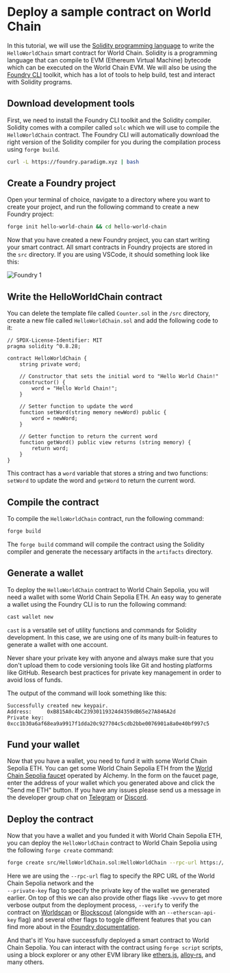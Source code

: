 # Deploy a sample contract on World Chain

In this tutorial, we will use the [Solidity programming language](https://docs.soliditylang.org/en/v0.8.28/) to write the `HelloWorldChain` smart contract for World Chain.
Solidity is a programming language that can compile to EVM (Ethereum Virtual Machine) bytecode which can be executed on the World Chain EVM.
We will also be using the [Foundry CLI](https://book.getfoundry.sh/) toolkit, which has a lot of tools to help build, test and interact with Solidity programs. 

## Download development tools

First, we need to install the Foundry CLI toolkit and the Solidity compiler. Solidity comes with a compiler called `solc` which we will use to compile the `HelloWorldChain` contract. The Foundry CLI
will automatically download the right version of the Solidity compiler for you during the compilation process using `forge build`.


```bash {{title: "Install Foundry"}}
curl -L https://foundry.paradigm.xyz | bash
```

## Create a Foundry project

Open your terminal of choice, navigate to a directory where you want to create your project, and run the following command to create a new Foundry project:

```bash {{title: "Create a new Foundry project"}}
forge init hello-world-chain && cd hello-world-chain
```

Now that you have created a new Foundry project, you can start writing your smart contract. All smart contracts in Foundry projects are stored in the `src` directory.
If you are using VSCode, it should something look like this:

![Foundry 1](/images/docs/world-chain/foundry-1.png)

## Write the HelloWorldChain contract

You can delete the template file called `Counter.sol` in the `/src` directory, create a new file called `HelloWorldChain.sol` and add the following code to it:

```solidity {{title: "HelloWorldChain.sol"}}
// SPDX-License-Identifier: MIT
pragma solidity ^0.8.28;

contract HelloWorldChain {
    string private word;

    // Constructor that sets the initial word to "Hello World Chain!"
    constructor() {
        word = "Hello World Chain!";
    }

    // Setter function to update the word
    function setWord(string memory newWord) public {
        word = newWord;
    }

    // Getter function to return the current word
    function getWord() public view returns (string memory) {
        return word;
    }
}
```

This contract has a `word` variable that stores a string and two functions: `setWord` to update the word and `getWord` to return the current word.

## Compile the contract

To compile the `HelloWorldChain` contract, run the following command:

```bash {{title: "Compile the contract"}}
forge build
```

The `forge build` command will compile the contract using the Solidity compiler and generate the necessary artifacts in the `artifacts` directory.

## Generate a wallet

To deploy the `HelloWorldChain` contract to World Chain Sepolia, you will need a wallet with some World Chain Sepolia ETH. An easy way to generate a 
wallet using the Foundry CLI is to run the following command:

```bash {{title: "Generate a wallet"}}
cast wallet new
```

`cast` is a versatile set of utility functions and commands for Solidity development. In this case, we are using one of its many built-in features to generate a wallet with one account.

<Note>Never share your private key with anyone and always make sure that you don't upload them to code versioning tools like Git and hosting platforms like GitHub.
Research best practices for private key management in order to avoid loss of funds.</Note>

The output of the command will look something like this:
```
Successfully created new keypair.
Address:     0xB815A0c4bC23930119324d4359dB65e27A846A2d
Private key: 0xcc1b30a6af68ea9a9917f1dda20c927704c5cdb2bbe0076901a8a0e40bf997c5
```

## Fund your wallet

Now that you have a wallet, you need to fund it with some World Chain Sepolia ETH. You can get some World Chain Sepolia ETH from the [World Chain Sepolia faucet](https://www.alchemy.com/faucets/world-chain-sepolia) operated by Alchemy.
In the form on the faucet page, enter the address of your wallet which you generated above and click the "Send me ETH" button. If you have any issues please send us a message in the developer 
group chat on [Telegram](https://t.me/worldcoindevelopers) or [Discord](https://discord.gg/worldcoin).


## Deploy the contract

Now that you have a wallet and you funded it with World Chain Sepolia ETH, you can deploy the `HelloWorldChain` contract to World Chain Sepolia using the following `forge create` command:

```bash {{title: "Deploy the contract"}}
forge create src/HelloWorldChain.sol:HelloWorldChain --rpc-url https://worldchain-sepolia.g.alchemy.com/public --private-key 0xcc1b30a6af68ea9a9917f1dda20c927704c5cdb2bbe0076901a8a0e40bf997c5
```

Here we are using the `--rpc-url` flag to specify the RPC URL of the World Chain Sepolia network and the <br />`--private-key` flag to specify the private key of the wallet we generated earlier. 
On top of this we can also provide other flags like `-vvvvv` to get more verbose output from the deployment process, `--verify` to verify the contract on [Worldscan](https://worldscan.org) or [Blockscout](https://worldchain-sepolia.explorer.alchemy.com/) (alongside with an `--etherscan-api-key` flag) and 
several other flags to toggle different features that you can find more about in the [Foundry documentation](https://book.getfoundry.sh/).

And that's it! You have successfully deployed a smart contract to World Chain Sepolia. You can interact with the contract using `forge script` scripts, using a block explorer or any other EVM library like [ethers.js](https://docs.ethers.io/v5/), [alloy-rs](https://github.com/alloy-rs/alloy/), and many others.